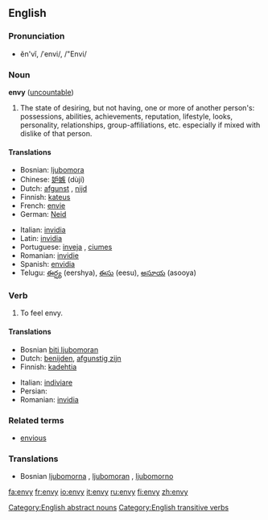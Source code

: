 ==English==

===Pronunciation===
*ĕn'vĭ, /ˈenvi/, /"Envi/

===Noun===
'''envy''' ([[uncountable]])

# The state of desiring, but not having, one or more of another person's: possessions, abilities, achievements, reputation, lifestyle, looks, personality, relationships, group-affiliations, etc. especially if mixed with dislike of that person.

====Translations====
{{top}}
*Bosnian: [[ljubomora]] {{f}}
*Chinese: [[妒嫉]] (dùjí)
*Dutch: [[afgunst]] {{f}}, [[nijd]] {{m}}
*Finnish: [[kateus]] {{m}}
*French: [[envie]] {{f}}
*German: [[Neid]] {{m}}
{{mid}}
*Italian: [[invidia]] {{f}}
*Latin: [[invidia]] {{f}}
*Portuguese: [[inveja]] {{f}}, [[ciumes]] {{m}}
*Romanian: [[invidie]] {{f}}
*Spanish: [[envidia]] {{f}}
*Telugu: [[ఈర్ష్య]] (eershya), [[ఈసు]] (eesu), [[అసూయ]] (asooya)
{{bottom}}

===Verb===
{{en-verb|env|i|ed}}

# To feel envy.

====Translations====
{{top}}
*Bosnian [[biti ljubomoran]]
*Dutch: [[benijden]], [[afgunstig zijn]]
*Finnish: [[kadehtia]]
{{mid}}
*Italian: [[indiviare]]
*Persian: {{FAchar|[[حسادت ورزیدن]]}}
*Romanian: [[invidia]]
{{bottom}}

===Related terms===
*[[envious]]

===Translations===
*Bosnian [[ljubomorna]] {{f}}, [[ljubomoran]] {{m}}, [[ljubomorno]] {{n}}

[[Category:English abstract nouns]]
[[Category:English transitive verbs]]

[[fa:envy]]
[[fr:envy]]
[[io:envy]]
[[it:envy]]
[[ru:envy]]
[[fi:envy]]
[[zh:envy]]